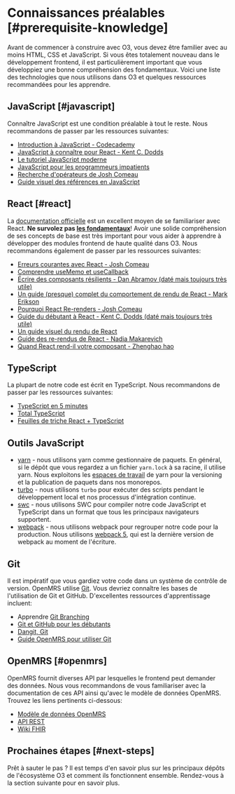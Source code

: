# Connaissances préalables [#prerequisite-knowledge]

Avant de commencer à construire avec O3, vous devez être familier avec au moins HTML, CSS et JavaScript. Si vous êtes totalement nouveau dans le développement frontend, il est particulièrement important que vous développiez une bonne compréhension des fondamentaux. Voici une liste des technologies que nous utilisons dans O3 et quelques ressources recommandées pour les apprendre.

## JavaScript [#javascript]

Connaître JavaScript est une condition préalable à tout le reste. Nous recommandons de passer par les ressources suivantes:

- [Introduction à JavaScript - Codecademy](https://www.codecademy.com/learn/introduction-to-javascript)
- [JavaScript à connaître pour React - Kent C. Dodds](https://kentcdodds.com/blog/javascript-to-know-for-react)
- [Le tutoriel JavaScript moderne](https://javascript.info/)
- [JavaScript pour les programmeurs impatients](https://exploringjs.com/impatient-js/toc.html)
- [Recherche d'opérateurs de Josh Comeau](https://www.joshwcomeau.com/operator-lookup/)
- [Guide visuel des références en JavaScript](https://daveceddia.com/javascript-references/)

## React [#react]

La [documentation officielle](https://react.dev/) est un excellent moyen de se familiariser avec React. **Ne survolez pas [les fondamentaux](https://react.dev/learn/thinking-in-react)**! Avoir une solide compréhension de ses concepts de base est très important pour vous aider à apprendre à développer des modules frontend de haute qualité dans O3. Nous recommandons également de passer par les ressources suivantes:

- [Erreurs courantes avec React - Josh Comeau](https://www.joshwcomeau.com/react/common-beginner-mistakes/)
- [Comprendre useMemo et useCallback](https://www.joshwcomeau.com/react/usememo-and-usecallback/)
- [Écrire des composants résilients - Dan Abramov (daté mais toujours très utile)](https://overreacted.io/writing-resilient-components/)
- [Un guide (presque) complet du comportement de rendu de React - Mark Erikson](https://blog.isquaredsoftware.com/2020/05/blogged-answers-a-mostly-complete-guide-to-react-rendering-behavior/)
- [Pourquoi React Re-renders - Josh Comeau](https://www.joshwcomeau.com/react/why-react-re-renders/)
- [Guide du débutant à React - Kent C. Dodds (daté mais toujours très utile)](https://egghead.io/courses/the-beginner-s-guide-to-react)
- [Un guide visuel du rendu de React](https://alexsidorenko.com/blog/react-render-cheat-sheet/)
- [Guide des re-rendus de React - Nadia Makarevich](https://www.developerway.com/posts/react-re-renders-guide)
- [Quand React rend-il votre composant - Zhenghao hao](https://www.zhenghao.io/posts/react-rerender)

## TypeScript

La plupart de notre code est écrit en TypeScript. Nous recommandons de passer par les ressources suivantes:

- [TypeScript en 5 minutes](https://www.typescriptlang.org/docs/handbook/typescript-in-5-minutes.html)
- [Total TypeScript](https://www.totaltypescript.com/tutorials)
- [Feuilles de triche React + TypeScript](https://github.com/typescript-cheatsheets/react)

## Outils JavaScript

- [yarn](https://yarnpkg.com/) - nous utilisons yarn comme gestionnaire de paquets. En général, si le dépôt que vous regardez a un fichier `yarn.lock` à sa racine, il utilise yarn. Nous exploitons les [espaces de travail](https://yarnpkg.com/features/workspaces) de yarn pour la versioning et la publication de paquets dans nos monorepos.
- [turbo](https://turbo.build/repo) - nous utilisons `turbo` pour exécuter des scripts pendant le développement local et nos processus d'intégration continue.
- [swc](https://swc.rs/) - nous utilisons SWC pour compiler notre code JavaScript et TypeScript dans un format que tous les principaux navigateurs supportent.
- [webpack](https://webpack.js.org) - nous utilisons webpack pour regrouper notre code pour la production. Nous utilisons [webpack 5](https://webpack.js.org/blog/2020-10-10-webpack-5-release/), qui est la dernière version de webpack au moment de l'écriture.

## Git

Il est impératif que vous gardiez votre code dans un système de contrôle de version. OpenMRS utilise [Git](https://git-scm.com/). Vous devriez connaître les bases de l'utilisation de Git et GitHub. D'excellentes ressources d'apprentissage incluent:

- Apprendre [Git Branching](https://learngitbranching.js.org/)
- [Git et GitHub pour les débutants](https://www.youtube.com/watch?v=RGOj5yH7evk)
- [Dangit, Git](https://dangitgit.com/en)
- [Guide OpenMRS pour utiliser Git](https://wiki.openmrs.org/display/docs/Using+Git)

## OpenMRS [#openmrs]

OpenMRS fournit diverses API par lesquelles le frontend peut demander des données. Nous vous recommandons de vous familiariser avec la documentation de ces API ainsi qu'avec le modèle de données OpenMRS. Trouvez les liens pertinents ci-dessous:

- [Modèle de données OpenMRS](https://devmanual.openmrs.org/technology/datamodel/)
- [API REST](https://rest.openmrs.org/)
- [Wiki FHIR](https://om.rs/fhir)

## Prochaines étapes [#next-steps]

Prêt à sauter le pas ? Il est temps d'en savoir plus sur les principaux dépôts de l'écosystème O3 et comment ils fonctionnent ensemble. Rendez-vous à la section suivante pour en savoir plus.

